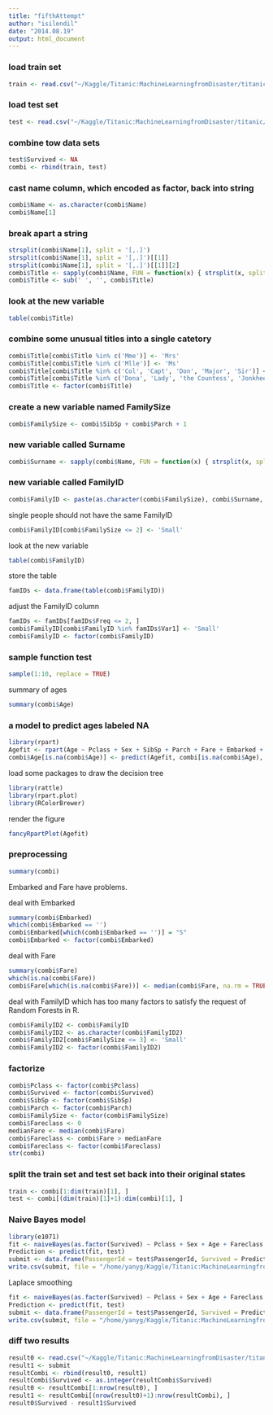 ```yaml
---
title: "fifthAttempt"
author: "isilendil"
date: "2014.08.19"
output: html_document
---
```


### load train set
```r
train <- read.csv("~/Kaggle/Titanic:MachineLearningfromDisaster/titanic/data/train.csv")
```

### load test set
```r
test <- read.csv("~/Kaggle/Titanic:MachineLearningfromDisaster/titanic/data/test.csv")
```

### combine tow data sets
```r
test$Survived <- NA
combi <- rbind(train, test)
```

### cast name column, which encoded as factor, back into string
```r
combi$Name <- as.character(combi$Name)
combi$Name[1]
```

### break apart a string
```r
strsplit(combi$Name[1], split = '[,.]')
strsplit(combi$Name[1], split = '[,.]')[[1]]
strsplit(combi$Name[1], split = '[,.]')[[1]][2]
combi$Title <- sapply(combi$Name, FUN = function(x) { strsplit(x, split='[,.]')[[1]][2]})
combi$Title <- sub(' ', '', combi$Title)
```

### look at the new variable
```r
table(combi$Title)
```

### combine some unusual titles into a single catetory
```r
combi$Title[combi$Title %in% c('Mme')] <- 'Mrs'
combi$Title[combi$Title %in% c('Mlle')] <- 'Ms'
combi$Title[combi$Title %in% c('Col', 'Capt', 'Don', 'Major', 'Sir')] <- 'Sir'
combi$Title[combi$Title %in% c('Dona', 'Lady', 'the Countess', 'Jonkheer')] <- 'Lady'
combi$Title <- factor(combi$Title)
```

### create a new variable named FamilySize
```r
combi$FamilySize <- combi$SibSp + combi$Parch + 1
```

### new variable called Surname 
```r
combi$Surname <- sapply(combi$Name, FUN = function(x) { strsplit(x, split='[,.]')[[1]][1]})
```

### new variable called FamilyID
```r
combi$FamilyID <- paste(as.character(combi$FamilySize), combi$Surname, sep = "")
```

single people should not have the same FamilyID
```r
combi$FamilyID[combi$FamilySize <= 2] <- 'Small'
```

look at the new variable
```r
table(combi$FamilyID)
```

store the table
```r
famIDs <- data.frame(table(combi$FamilyID))
```

adjust the FamilyID column
```r
famIDs <- famIDs[famIDs$Freq <= 2, ]
combi$FamilyID[combi$FamilyID %in% famIDs$Var1] <- 'Small'
combi$FamilyID <- factor(combi$FamilyID)
```


### sample function test
```r
sample(1:10, replace = TRUE)
```

summary of ages
```r
summary(combi$Age)
```

### a model to predict ages labeled NA
```r
library(rpart)
Agefit <- rpart(Age ~ Pclass + Sex + SibSp + Parch + Fare + Embarked + Title + FamilySize, data = combi[!is.na(combi$Age),], method = "anova")
combi$Age[is.na(combi$Age)] <- predict(Agefit, combi[is.na(combi$Age), ])
```

load some packages to draw the decision tree
```r
library(rattle)
library(rpart.plot)
library(RColorBrewer)
```

render the figure
```r
fancyRpartPlot(Agefit)
```

### preprocessing 
```r
summary(combi)
```

Embarked and Fare have problems.

deal with Embarked
```r
summary(combi$Embarked)
which(combi$Embarked == '')
combi$Embarked[which(combi$Embarked == '')] = "S"
combi$Embarked <- factor(combi$Embarked)
```

deal with Fare
```r
summary(combi$Fare)
which(is.na(combi$Fare))
combi$Fare[which(is.na(combi$Fare))] <- median(combi$Fare, na.rm = TRUE)
```

deal with FamilyID which has too many factors to satisfy the request of Random Forests in R.
```r
combi$FamilyID2 <- combi$FamilyID
combi$FamilyID2 <- as.character(combi$FamilyID2)
combi$FamilyID2[combi$FamilySize <= 3] <- 'Small'
combi$FamilyID2 <- factor(combi$FamilyID2)
```

### factorize
```r
combi$Pclass <- factor(combi$Pclass)
combi$Survived <- factor(combi$Survived)
combi$SibSp <- factor(combi$SibSp)
combi$Parch <- factor(combi$Parch)
combi$FamilySize <- factor(combi$FamilySize)
combi$Fareclass <- 0
medianFare <- median(combi$Fare)
combi$Fareclass <- combi$Fare > medianFare
combi$Fareclass <- factor(combi$Fareclass)
str(combi)
```

### split the train set and test set back into their original states
```r
train <- combi[1:dim(train)[1], ]
test <- combi[(dim(train)[1]+1):dim(combi)[1], ]
```

### Naive Bayes model
```r
library(e1071)
fit <- naiveBayes(as.factor(Survived) ~ Pclass + Sex + Age + Fareclass + Embarked + Title + FamilySize, data = train)
Prediction <- predict(fit, test)
submit <- data.frame(PassengerId = test$PassengerId, Survived = Prediction)
write.csv(submit, file = "/home/yanyg/Kaggle/Titanic:MachineLearningfromDisaster/titanic/NaiveBayes/naiveBayes1.csv", row.names = FALSE)
```

Laplace smoothing
```r
fit <- naiveBayes(as.factor(Survived) ~ Pclass + Sex + Age + Fareclass + Embarked + Title + FamilySize, data = train, laplace = 1)
Prediction <- predict(fit, test)
submit <- data.frame(PassengerId = test$PassengerId, Survived = Prediction)
write.csv(submit, file = "/home/yanyg/Kaggle/Titanic:MachineLearningfromDisaster/titanic/NaiveBayes/naiveBayes2.csv", row.names = FALSE)
```

### diff two results
```r
result0 <- read.csv("~/Kaggle/Titanic:MachineLearningfromDisaster/titanic/NaiveBayes/naiveBayes0.csv")
result1 <- submit
resultCombi <- rbind(result0, result1)
resultCombi$Survived <- as.integer(resultCombi$Survived)
result0 <- resultCombi[1:nrow(result0), ]
result1 <- resultCombi[(nrow(result0)+1):nrow(resultCombi), ]
result0$Survived - result1$Survived
```










